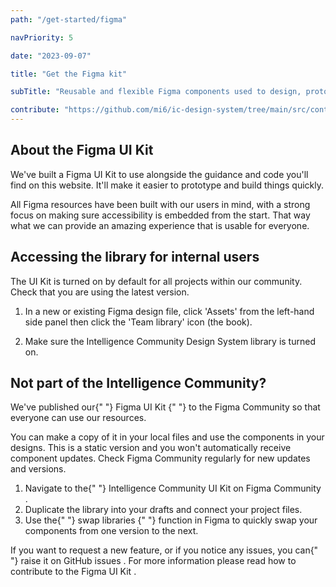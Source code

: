 ```yaml
---
path: "/get-started/figma"

navPriority: 5

date: "2023-09-07"

title: "Get the Figma kit"

subTitle: "Reusable and flexible Figma components used to design, prototype and hand-off designs for apps and digital products."

contribute: "https://github.com/mi6/ic-design-system/tree/main/src/content/structured/get-started/figma.mdx"
---
```



## About the Figma UI Kit

We've built a Figma UI Kit to use alongside the guidance and code you'll find on this website. It'll make it easier to prototype and build things quickly.

All Figma resources have been built with our users in mind, with a strong focus on making sure accessibility is embedded from the start. That way what we can provide an amazing experience that is usable for everyone.

## Accessing the library for internal users

The UI Kit is turned on by default for all projects within our community. Check that you are using the latest version.

1. In a new or existing Figma design file, click 'Assets' from the left-hand side panel then click the 'Team library' icon (the book).

<DoubleDoDontCaution>
  <DoDontCaution
    imageSrc={figmaFig1}
    imageAlt="Image of the left-hand side panel in Figma with the 'Assets' tab open and icon buttons on the right of the panel including the 'Team library' button."
    state="none"
  />
</DoubleDoDontCaution>

2. Make sure the Intelligence Community Design System library is turned on.

<DoubleDoDontCaution>
  <DoDontCaution
    imageSrc={figmaFig2}
    imageAlt="Image of the Libraries menu in Figma with the Intelligence Community Design System library turned on."
    state="none"
  />
</DoubleDoDontCaution>

## Not part of the Intelligence Community?

<p>
  We've published our{" "}
  <ic-link
    target="_blank"
    href="https://www.figma.com/community/file/1283021660431259186"
    rel="noreferer noopener nofollow"
  >
    Figma UI Kit
  </ic-link>{" "}
  to the Figma Community so that everyone can use our resources.
</p>
<p>
  You can make a copy of it in your local files and use the components in your
  designs. This is a static version and you won't automatically receive
  component updates. Check Figma Community regularly for new updates and
  versions.
</p>

<ol>
  <li>
    Navigate to the{" "}
    <ic-link
      target="_blank"
      href="https://www.figma.com/community/file/1283021660431259186"
      rel="noreferer noopener nofollow"
    >
      Intelligence Community UI Kit on Figma Community
    </ic-link>
    .
  </li>
  <li>
    Duplicate the library into your drafts and connect your project files.
  </li>
  <li>
    Use the{" "}
    <ic-link
      target="_blank"
      href="https://help.figma.com/hc/en-us/articles/360039150413-Swap-components-and-instances"
      rel="noreferer noopener nofollow"
    >
      swap libraries
    </ic-link>{" "}
    function in Figma to quickly swap your components from one version to the
    next.
  </li>
</ol>
<p>
  If you want to request a new feature, or if you notice any issues, you can{" "}
  <ic-link
    target="_blank"
    href="https://github.com/mi6/ic-design-system/issues"
    rel="noreferer noopener nofollow"
  >
    raise it on GitHub issues
  </ic-link>
  . For more information please read <ic-link href="/community/contribute#contribute-to-the-figma-ui-kit">
    how to contribute to the Figma UI Kit
  </ic-link>.
</p>

